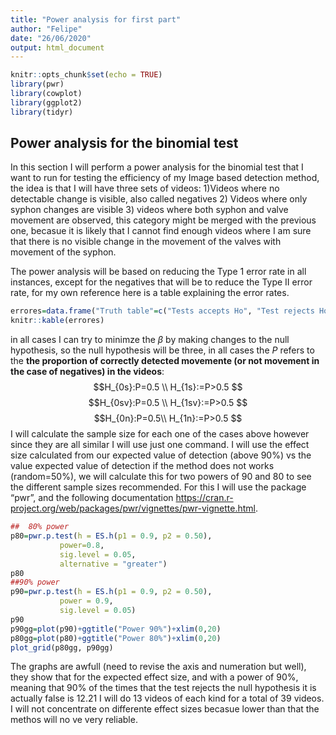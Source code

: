 ```yaml
---
title: "Power analysis for first part"
author: "Felipe"
date: "26/06/2020"
output: html_document
---
```


```r
knitr::opts_chunk$set(echo = TRUE)
library(pwr)
library(cowplot)
library(ggplot2)
library(tidyr)
```

## Power analysis for the binomial test
In this section I will perform a power analysis for the binomial test that I want to run for testing the efficiency of my Image based detection method, the idea is that I will have three sets of videos: 1)Videos where no detectable change is visible, also called negatives 2) Videos where only syphon changes are visible 3) videos where both syphon and valve movement are observed, this category might be merged with the previous one, becasue it is likely that I cannot find enough videos where I am sure that  there is no visible change in the movement of the valves with movement of the syphon. 

The power analysis will be based on reducing the Type 1 error rate in all instances, except for the negatives that will be to reduce the Type II error rate, for my own reference here is a table explaining the error rates. 
```r
errores=data.frame("Truth table"=c("Tests accepts Ho", "Test rejects Ho"), "Ho is TRUE"=c("True accept (1-alfa)", "T1 error (alfa) :false reject"), "Ho is False"=c("T2 error (beta): false accept", "Power: true reject (1-beta)"))
knitr::kable(errores)

```


in all cases I can try to minimze  the $\beta$ by making changes to the null hypothesis, so the null hypothesis will be three, in all cases the $P$ refers to the **the proportion of correctly detected movemente (or not movement in the case of negatives) in the videos**:
$$H_{0s}:P=0.5 \\ H_{1s}:=P>0.5 $$
$$H_{0sv}:P=0.5 \\ H_{1sv}:=P>0.5 $$
$$H_{0n}:P=0.5\\ H_{1n}:=P>0.5 $$
I will  calculate the sample size for each one of the cases above however since they are all similar I will use just one command. I will use the effect size calculated from our expected value of detection (above 90%) vs the value expected value of detection if the method does not works (random=50%), we will calculate this for two powers of 90 and 80 to see the different sample sizes recommended. For this I will use the package "pwr", and the following documentation <https://cran.r-project.org/web/packages/pwr/vignettes/pwr-vignette.html>.
```r
##  80% power
p80=pwr.p.test(h = ES.h(p1 = 0.9, p2 = 0.50),
           power=0.8,
           sig.level = 0.05, 
           alternative = "greater")
p80
##90% power
p90=pwr.p.test(h = ES.h(p1 = 0.9, p2 = 0.50),
           power = 0.9,
           sig.level = 0.05)
p90
p90gg=plot(p90)+ggtitle("Power 90%")+xlim(0,20)
p80gg=plot(p80)+ggtitle("Power 80%")+xlim(0,20)
plot_grid(p80gg, p90gg)


```
The graphs are awfull (need to revise the axis and numeration but well), they show that for the expected effect size, and with a power of 90%, meaning that 90% of the times that the test rejects the null hypothesis it is actually false is 12.21 I will do 13 videos of each kind for a total of 39 videos. I will not concentrate on differente effect sizes becasue lower than that the methos will no ve very reliable.
